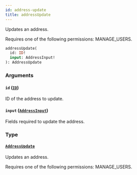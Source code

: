 ```yaml
---
id: address-update
title: addressUpdate
---
```



Updates an address. 

Requires one of the following permissions: MANAGE_USERS.

```graphql
addressUpdate(
  id: ID!
  input: AddressInput!
): AddressUpdate
```


### Arguments

#### `id` ([`ID`](../../../developer/api-reference/scalars/id))

ID of the address to update.


#### `input` ([`AddressInput`](../../../developer/api-reference/inputs/address-input))

Fields required to update the address.


### Type

#### [`AddressUpdate`](../../../developer/api-reference/objects/address-update) 

Updates an address. 

Requires one of the following permissions: MANAGE_USERS.




